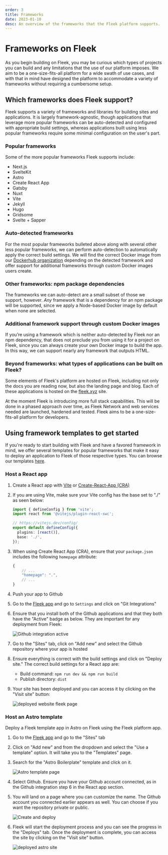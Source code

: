 ```yaml
---
order: 3
title: Frameworks
date: 2023-01-10
desc: An overview of the frameworks that the Fleek platform supports.
---
```


# Frameworks on Fleek

As you begin building on Fleek, you may be curious which types of projects you can build and any limitations that the use of our platform imposes. We aim to be a one-size-fits-all platform for a wide swath of use cases, and with that in mind have designed the platform to accommodate a variety of frameworks without requiring a cumbersome setup.

<div className="my-12 bg-gray-dark-6 p-[1px]" />

## Which frameworks does Fleek support?

Fleek supports a variety of frameworks and libraries for building sites and applications. It is largely framework-agnostic, though applications that leverage more popular frameworks can be auto-detected and configured with appropriate build settings, whereas applications built using less popular frameworks require some minimal configuration on the user's part.

### Popular frameworks

Some of the more popular frameworks Fleek supports include:

- Next.js
- SvelteKit
- Astro
- Create React App
- Gatsby
- Nuxt
- Vite
- Jekyll
- Hugo
- Gridsome
- Svelte + Sapper

### Auto-detected frameworks

For the most popular frameworks bulleted above along with several other less popular frameworks, we can perform auto-detection to automatically apply the correct build settings. We will find the correct Docker image from our [Dockerhub organization](https://hub.docker.com/u/fleek) depending on the detected framework and offer support for additional frameworks through custom Docker images users create.

### Other frameworks: npm package dependencies

The frameworks we can auto-detect are a small subset of those we support, however. _Any_ framework that is a dependency for an npm package will be supported, since we apply a Node-based Docker image by default when none are selected.

### Additional framework support through custom Docker images

If you’re using a framework which is neither auto-detected by Fleek nor an npm dependency, that does not preclude you from using it for a project on Fleek, since you can always create your own Docker image to build the app. In this way, we can support nearly any framework that outputs HTML.

### Beyond frameworks: what types of applications can be built on Fleek?

Some elements of Fleek's platform are hosted on Fleek, including not only the docs you are reading now, but also the landing page and blog. Each of these applications is hosted on the [fleek.xyz](https://fleek.xyz) site.

At the moment Fleek is introducing more full stack capabilities. This will be done in a phased approach over time, as Fleek Network and web services needed are launched, hardened and tested. Fleek aims to be a one-size-fits-all platform for developers.

## Using framework templates to get started

If you're ready to start building with Fleek and have a favored framework in mind, we offer several templates for popular frameworks that make it easy to deploy an application to Fleek of those respective types. You can browse our templates [here](/templates).

### Host a React app

1. Create a React app with [Vite](https://vitejs.dev/guide/) or [Create-React-App (CRA)](https://create-react-app.dev/docs/getting-started)

2. If you are using Vite, make sure your Vite config has the base set to "./" as seen below:

   ```ts
   import { defineConfig } from 'vite';
   import react from '@vitejs/plugin-react-swc';

   // https://vitejs.dev/config/
   export default defineConfig({
     plugins: [react()],
     base: './',
   });
   ```

3. When using Create React App (CRA), ensure that your `package.json` includes the following `homepage` attribute:
   ```js
   {
       // ...
       "homepage": ".",
       // ...
   }
   ```
4. Push your app to Github
5. Go to the [Fleek app](https://app.fleek.xyz/) and go to `Settings` and click on "Git Integrations"
6. Ensure that you install both of the Github applications and that they both have the "Active" badge as below. They are important for any deployment from Fleek:

   ![Github integration active](./git-integration.png)

7. Go to the "Sites" tab, click on "Add new" and select the Github repository where your app is hosted
8. Ensure everything is correct with the build settings and click on "Deploy site." The correct build settings for a React app are:
   - Build command: `npm run dev && npm run build`
   - Publish directory: `dist`
9. Your site has been deployed and you can access it by clicking on the "Visit site" button:

   ![deployed website fleek page](./deployed-site.png)

### Host an Astro template

Deploy a Fleek template app in Astro on Fleek using the Fleek platform app.

1. Go to the [Fleek app](https://app.fleek.xyz/) and go to the "Sites" tab
2. Click on "Add new" and from the dropdown and select the "Use a template" option. It will take you to the "Templates" page.
3. Search for the "Astro Boilerplate" template and click on it.

   ![Astro template page](./astro-template.png)

4. Select Github. Ensure you have your Github account connected, as in the Github integration step 6 in the React app section.
5. You will land on a page where you can customize the name. The Github account you connected earlier appears as well. You can choose if you want the repository private or public.

   ![Create and deploy](./create-and-deploy.png)

6. Fleek will start the deployment process and you can see the progress in the "Deploys" tab. Once the deployment is complete, you can access the site by clicking on the "Visit site" button.

   ![deployed astro site](./deployed-astro-site.png)
